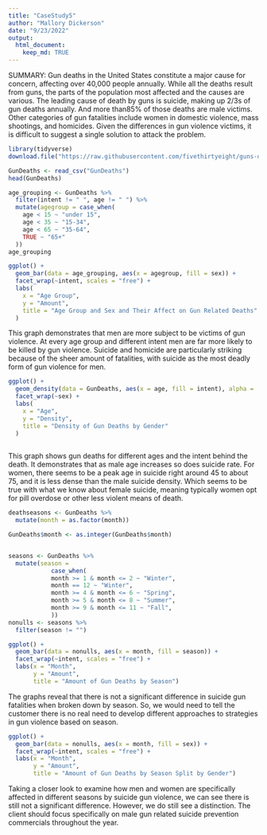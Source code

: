 ```yaml
---
title: "CaseStudy5"
author: "Mallory Dickerson"
date: "9/23/2022"
output: 
  html_document:
    keep_md: TRUE
---
```

SUMMARY:
Gun deaths in the United States constitute a major cause for concern, affecting over 40,000 people annually. While all the deaths result from guns, the parts of the population most affected and the causes are various. The leading cause of death by guns is suicide, making up 2/3s of gun deaths annually. And more than85% of those deaths are male victims. Other categories of gun fatalities include women in domestic violence, mass shootings, and homicides. Given the differences in gun violence victims, it is difficult to suggest a single solution to attack the problem. 

```r
library(tidyverse)
download.file("https://raw.githubusercontent.com/fivethirtyeight/guns-data/master/full_data.csv", "GunDeaths")

GunDeaths <- read_csv("GunDeaths")
head(GunDeaths)
```
```r
age_grouping <- GunDeaths %>%
  filter(intent != " ", age != " ") %>%
  mutate(agegroup = case_when(
    age < 15 ~ "under 15",
    age < 35 ~ "15-34",
    age < 65 ~ "35-64",
    TRUE ~ "65+"
  ))
age_grouping

ggplot() +
  geom_bar(data = age_grouping, aes(x = agegroup, fill = sex)) +
  facet_wrap(~intent, scales = "free") +
  labs(
    x = "Age Group",
    y = "Amount",
    title = "Age Group and Sex and Their Affect on Gun Related Deaths"
  )


```
This graph demonstrates that men are more subject to be victims of gun violence. At every age group and 
different intent men are far more likely to be killed by gun violence. Suicide and homicide are 
particularly striking because of the sheer amount of fatalities, with suicide as the 
most deadly form of gun violence for men.
```r
ggplot() +
  geom_density(data = GunDeaths, aes(x = age, fill = intent), alpha = .5, position = 'fill', adjust = 1.5) +
  facet_wrap(~sex) +
  labs(
    x = "Age",
    y = "Density",
    title = "Density of Gun Deaths by Gender"
  )
              
```
This graph shows gun deaths for different ages and the intent behind the death. It demonstrates that as male 
age increases so does suicide rate. For women, there seems to be a peak age in suicide right around 45 to about 75,
and it is less dense than the male suicide density. Which seems to be true with what we know about female suicide,
meaning typically women opt for pill overdose or other less violent means of death. 





```r
deathseasons <- GunDeaths %>%
  mutate(month = as.factor(month))

GunDeaths$month <- as.integer(GunDeaths$month)


seasons <- GunDeaths %>%
  mutate(season = 
            case_when(
            month >= 1 & month <= 2 ~ "Winter",
            month == 12 ~ "Winter",
            month >= 4 & month <= 6 ~ "Spring",
            month >= 5 & month <= 8 ~ "Summer",
            month >= 9 & month <= 11 ~ "Fall",
            ))
nonulls <- seasons %>%
  filter(season != "")

ggplot() +
  geom_bar(data = nonulls, aes(x = month, fill = season)) +
  facet_wrap(~intent, scales = "free") +
  labs(x = "Month",
       y = "Amount",
       title = "Amount of Gun Deaths by Season")

```
The graphs reveal that there is not a significant difference in suicide gun fatalities when broken down by season.
So, we would need to tell the customer there is no real need to develop different approaches to strategies in gun
violence based on season. 

```r
ggplot() +
  geom_bar(data = nonulls, aes(x = month, fill = sex)) +
  facet_wrap(~intent, scales = "free") +
  labs(x = "Month",
       y = "Amount",
       title = "Amount of Gun Deaths by Season Split by Gender")
```

Taking a closer look to examine how men and women are specifically affected in different seasons by suicide gun
violence, we can see there is still not a significant difference. However, we do still see a distinction. The
client should focus specifically on male gun related suicide prevention commercials throughout the year. 

